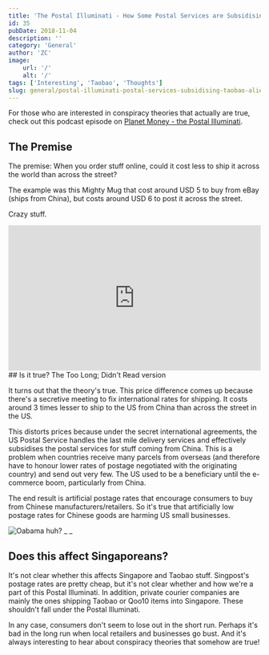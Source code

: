 ```yaml
---
title: 'The Postal Illuminati - How Some Postal Services are Subsidising Taobao or Aliexpress Items'
id: 35
pubDate: 2018-11-04
description: ''
category: 'General'
author: 'ZC'
image:
    url: '/'
    alt: '/'
tags: ['Interesting', 'Taobao', 'Thoughts']
slug: general/postal-illuminati-postal-services-subsidising-taobao-aliexpress-items
---
```


For those who are interested in conspiracy theories that actually are true, check out this podcast episode on [Planet Money - the Postal Illuminati](https://www.npr.org/sections/money/2018/08/01/634737852/episode-857-the-postal-illuminati).

## The Premise

The premise: When you order stuff online, could it cost less to ship it across the world than across the street?

The example was this Mighty Mug that cost around USD 5 to buy from eBay (ships from China), but costs around USD 6 to post it across the street.

Crazy stuff.

<iframe
    title="NPR embedded audio player"
    src="https://www.npr.org/player/embed/634732388/634733575"
    width="100%"
    height="290"
    frameborder="0"
    scrolling="no"
></iframe>
## Is it true? The Too Long; Didn't Read version

It turns out that the theory's true. This price difference comes up because there's a secretive meeting to fix international rates for shipping. It costs around 3 times lesser to ship to the US from China than across the street in the US.

This distorts prices because under the secret international agreements, the US Postal Service handles the last mile delivery services and effectively subsidises the postal services for stuff coming from China. This is a problem when countries receive many parcels from overseas (and therefore have to honour lower rates of postage negotiated with the originating country) and send out very few. The US used to be a beneficiary until the e-commerce boom, particularly from China.

The end result is artificial postage rates that encourage consumers to buy from Chinese manufacturers/retailers. So it's true that artificially low postage rates for Chinese goods are harming US small businesses.

![Oabama huh?](./images/35_pPhyAv5t9V8djyRFJH.gif) \_ \_

## Does this affect Singaporeans?

It's not clear whether this affects Singapore and Taobao stuff. Singpost's postage rates are pretty cheap, but it's not clear whether and how we're a part of this Postal Illuminati. In addition, private courier companies are mainly the ones shipping Taobao or Qoo10 items into Singapore. These shouldn't fall under the Postal Illuminati.

In any case, consumers don't seem to lose out in the short run. Perhaps it's bad in the long run when local retailers and businesses go bust. And it's always interesting to hear about conspiracy theories that somehow are true!
